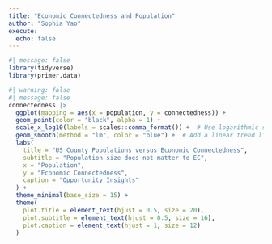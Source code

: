 ```yaml
---
title: "Economic Connectedness and Population"
author: "Sophia Yao"
execute:
  echo: false
---
```



```r
#| message: false
library(tidyverse)
library(primer.data)
```


```r
#| warning: false
#| message: false
connectedness |>
  ggplot(mapping = aes(x = population, y = connectedness)) +
  geom_point(color = "black", alpha = 1) +
  scale_x_log10(labels = scales::comma_format()) +  # Use logarithmic scale for x-axis
  geom_smooth(method = "lm", color = "blue") +  # Add a linear trend line
  labs(
    title = "US County Populations versus Economic Connectedness",
    subtitle = "Population size does not matter to EC",
    x = "Population",
    y = "Economic Connectedness",
    caption = "Opportunity Insights"
  ) +
  theme_minimal(base_size = 15) +
  theme(
    plot.title = element_text(hjust = 0.5, size = 20),
    plot.subtitle = element_text(hjust = 0.5, size = 16),
    plot.caption = element_text(hjust = 1, size = 12)
  )
```